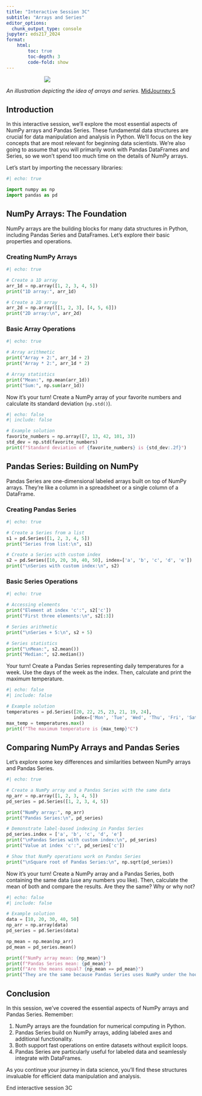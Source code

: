```yaml
---
title: "Interactive Session 3C"
subtitle: "Arrays and Series"
editor_options: 
  chunk_output_type: console
jupyter: eds217_2024
format: 
    html:
        toc: true
        toc-depth: 3
        code-fold: show
---
```



::: {style="width: 60%; margin: auto;"}
![](images/arrays.jpeg)
:::

:::{.gray-text .center-text}
*An illustration depicting the idea of arrays and series.* [MidJourney 5](https://www.midjourney.com/jobs/27160a19-de98-4970-8d19-b7eb7ae9fb56?index=0)
:::

## Introduction

In this interactive session, we'll explore the most essential aspects of NumPy arrays and Pandas Series. These fundamental data structures are crucial for data manipulation and analysis in Python. We'll focus on the key concepts that are most relevant for beginning data scientists. We're also going to assume that you will primarily work with Pandas DataFrames and Series, so we won't spend too much time on the details of NumPy arrays. 

Let's start by importing the necessary libraries:

```python
#| echo: true

import numpy as np
import pandas as pd
```

## NumPy Arrays: The Foundation

NumPy arrays are the building blocks for many data structures in Python, including Pandas Series and DataFrames. Let's explore their basic properties and operations.

### Creating NumPy Arrays

```python
#| echo: true

# Create a 1D array
arr_1d = np.array([1, 2, 3, 4, 5])
print("1D array:", arr_1d)

# Create a 2D array
arr_2d = np.array([[1, 2, 3], [4, 5, 6]])
print("2D array:\n", arr_2d)
```

### Basic Array Operations

```python
#| echo: true

# Array arithmetic
print("Array + 2:", arr_1d + 2)
print("Array * 2:", arr_1d * 2)

# Array statistics
print("Mean:", np.mean(arr_1d))
print("Sum:", np.sum(arr_1d))
```

Now it's your turn! Create a NumPy array of your favorite numbers and calculate its standard deviation (`np.std()`).

```python
#| echo: false
#| include: false

# Example solution
favorite_numbers = np.array([7, 13, 42, 101, 3])
std_dev = np.std(favorite_numbers)
print(f"Standard deviation of {favorite_numbers} is {std_dev:.2f}")
```

## Pandas Series: Building on NumPy

Pandas Series are one-dimensional labeled arrays built on top of NumPy arrays. They're like a column in a spreadsheet or a single column of a DataFrame.

### Creating Pandas Series

```python
#| echo: true

# Create a Series from a list
s1 = pd.Series([1, 2, 3, 4, 5])
print("Series from list:\n", s1)

# Create a Series with custom index
s2 = pd.Series([10, 20, 30, 40, 50], index=['a', 'b', 'c', 'd', 'e'])
print("\nSeries with custom index:\n", s2)
```

### Basic Series Operations

```python
#| echo: true

# Accessing elements
print("Element at index 'c':", s2['c'])
print("First three elements:\n", s2[:3])

# Series arithmetic
print("\nSeries + 5:\n", s2 + 5)

# Series statistics
print("\nMean:", s2.mean())
print("Median:", s2.median())
```

Your turn! Create a Pandas Series representing daily temperatures for a week. Use the days of the week as the index. Then, calculate and print the maximum temperature.

```python
#| echo: false
#| include: false

# Example solution
temperatures = pd.Series([20, 22, 25, 23, 21, 19, 24], 
                         index=['Mon', 'Tue', 'Wed', 'Thu', 'Fri', 'Sat', 'Sun'])
max_temp = temperatures.max()
print(f"The maximum temperature is {max_temp}°C")
```

## Comparing NumPy Arrays and Pandas Series

Let's explore some key differences and similarities between NumPy arrays and Pandas Series.

```python
#| echo: true

# Create a NumPy array and a Pandas Series with the same data
np_arr = np.array([1, 2, 3, 4, 5])
pd_series = pd.Series([1, 2, 3, 4, 5])

print("NumPy array:", np_arr)
print("Pandas Series:\n", pd_series)

# Demonstrate label-based indexing in Pandas Series
pd_series.index = ['a', 'b', 'c', 'd', 'e']
print("\nPandas Series with custom index:\n", pd_series)
print("Value at index 'c':", pd_series['c'])

# Show that NumPy operations work on Pandas Series
print("\nSquare root of Pandas Series:\n", np.sqrt(pd_series))
```

Now it's your turn! Create a NumPy array and a Pandas Series, both containing the same data (use any numbers you like). Then, calculate the mean of both and compare the results. Are they the same? Why or why not?

```python
#| echo: false
#| include: false

# Example solution
data = [10, 20, 30, 40, 50]
np_arr = np.array(data)
pd_series = pd.Series(data)

np_mean = np.mean(np_arr)
pd_mean = pd_series.mean()

print(f"NumPy array mean: {np_mean}")
print(f"Pandas Series mean: {pd_mean}")
print(f"Are the means equal? {np_mean == pd_mean}")
print("They are the same because Pandas Series uses NumPy under the hood for many operations.")
```

## Conclusion

In this session, we've covered the essential aspects of NumPy arrays and Pandas Series. Remember:

1. NumPy arrays are the foundation for numerical computing in Python.
2. Pandas Series build on NumPy arrays, adding labeled axes and additional functionality.
3. Both support fast operations on entire datasets without explicit loops.
4. Pandas Series are particularly useful for labeled data and seamlessly integrate with DataFrames.

As you continue your journey in data science, you'll find these structures invaluable for efficient data manipulation and analysis.

::: {.center-text .body-text-xl .teal-text}
End interactive session 3C
:::
